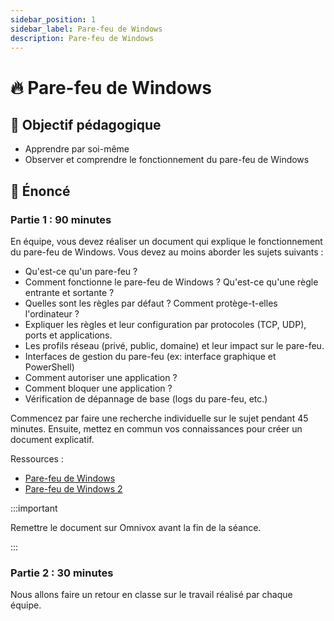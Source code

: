 ```yaml
---
sidebar_position: 1
sidebar_label: Pare-feu de Windows
description: Pare-feu de Windows
---
```


# 🔥 Pare-feu de Windows

## 🎯 Objectif pédagogique

- Apprendre par soi-même
- Observer et comprendre le fonctionnement du pare-feu de Windows

## 📜 Énoncé

### Partie 1 : 90 minutes

En équipe, vous devez réaliser un document qui explique le fonctionnement du
pare-feu de Windows. Vous devez au moins aborder les sujets suivants :

- Qu'est-ce qu'un pare-feu ?
- Comment fonctionne le pare-feu de Windows ? Qu'est-ce qu'une règle entrante et sortante ?
- Quelles sont les règles par défaut ? Comment protège-t-elles l'ordinateur ?
- Expliquer les règles et leur configuration par protocoles (TCP, UDP), ports et applications.
- Les profils réseau (privé, public, domaine) et leur impact sur le pare-feu.
- Interfaces de gestion du pare-feu (ex: interface graphique et PowerShell)
- Comment autoriser une application ?
- Comment bloquer une application ?
- Vérification de dépannage de base (logs du pare-feu, etc.)

Commencez par faire une recherche individuelle sur le sujet pendant 45 minutes.
Ensuite, mettez en commun vos connaissances pour créer un document explicatif.

Ressources :
- [Pare-feu de Windows](https://learn.microsoft.com/en-us/windows/security/operating-system-security/network-security/windows-firewall/)
- [Pare-feu de Windows 2](https://support.microsoft.com/en-us/windows/firewall-and-network-protection-in-the-windows-security-app-ec0844f7-aebd-0583-67fe-601ecf5d774f)

:::important

Remettre le document sur Omnivox avant la fin de la séance.

:::


### Partie 2 : 30 minutes

Nous allons faire un retour en classe sur le travail réalisé par chaque équipe.